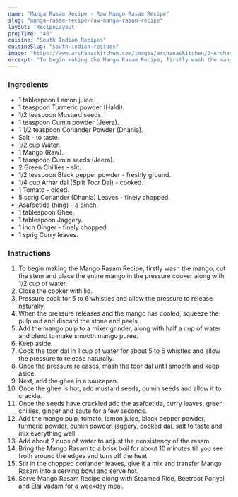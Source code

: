 ---
name: "Manga Rasam Recipe - Raw Mango Rasam Recipe"
slug: "manga-rasam-recipe-raw-mango-rasam-recipe"
layout: 'RecipeLayout'
prepTime: "40"
cuisine: "South Indian Recipes"
cuisineSlug: "south-indian-recipes"
image: "https://www.archanaskitchen.com/images/archanaskitchen/0-Archanas-Kitchen-Recipes/2019/Raw_Mango_Rasam_Video_Recipe_16_1600.jpg"
excerpt: "To begin making the Mango Rasam Recipe, firstly wash the mango, cut the stem and place the entire mango in the pressure cooker along with 12 cup of water"
---

### Ingredients

- 1 tablespoon Lemon juice.
- 1 teaspoon Turmeric powder (Haldi).
- 1/2 teaspoon Mustard seeds.
- 1 teaspoon Cumin powder (Jeera).
- 1 1/2 teaspoon Coriander Powder (Dhania).
- Salt - to taste.
- 1/2 cup Water.
- 1 Mango (Raw).
- 1 teaspoon Cumin seeds (Jeera).
- 2 Green Chillies - slit.
- 1/2 teaspoon Black pepper powder - freshly ground.
- 1/4 cup Arhar dal (Split Toor Dal) - cooked.
- 1 Tomato - diced.
- 5 sprig Coriander (Dhania) Leaves - finely chopped.
- Asafoetida (hing) - a pinch.
- 1 tablespoon Ghee.
- 1 tablespoon Jaggery.
- 1 inch Ginger - finely chopped.
- 1 sprig Curry leaves.

### Instructions

1. To begin making the Mango Rasam Recipe, firstly wash the mango, cut the stem and place the entire mango in the pressure cooker along with 1/2 cup of water.
1. Close the cooker with lid.
1. Pressure cook for 5 to 6 whistles and allow the pressure to release naturally.
1. When the pressure releases and the mango has cooled, squeeze the pulp out and discard the stone and peels.
1.  Add the mango pulp to a mixer grinder, along with half a cup of water and blend to make smooth mango puree.
1. Keep aside.
1. Cook the toor dal in 1 cup of water for about 5 to 6 whistles and allow the pressure to release naturally.
1. Once the pressure releases, mash the toor dal until smooth and keep aside.
1. Next, add the ghee in a saucepan.
1. Once the ghee is hot, add mustard seeds, cumin seeds and allow it to crackle.
1. Once the seeds have crackled add the asafoetida, curry leaves, green chillies, ginger and saute for a few seconds.
1. Add the mango pulp, tomato, lemon juice, black pepper powder, turmeric powder, cumin powder, jaggery, cooked dal, salt to taste and mix everything well.
1. Add about 2 cups of water to adjust the consistency of the rasam.
1. Bring the Mango Rasam to a brisk boil for about 10 minutes till you see froth around the edges and turn off the heat.
1. Stir in the chopped coriander leaves, give it a mix and transfer Mango Rasam into a serving bowl and serve hot.
1. Serve Mango Rasam Recipe along with Steamed Rice, Beetroot Poriyal and Elai Vadam for a weekday meal.
